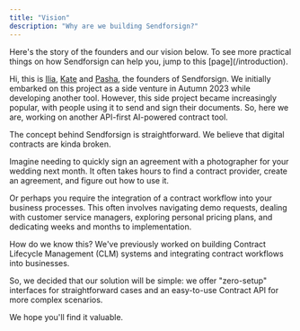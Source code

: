 ```yaml
---
title: "Vision"
description: "Why are we building Sendforsign?"
---
```


<Note>
Here's the story of the founders and our vision below. To see more practical things on how Sendforsign 
can help you, jump to this [page](/introduction).
</Note>

Hi, this is [Ilia](https://www.linkedin.com/in/ibillidi/), [Kate](https://www.linkedin.com/in/ekabovk/) and 
[Pasha](https://www.linkedin.com/in/pavelzhukov87/), the founders of Sendforsign. We initially embarked on this 
project as a side venture in Autumn 2023 while developing another tool. However, this side project 
became increasingly popular, with people using it to send and sign their documents. So, here we are, 
working on another API-first AI-powered contract tool.

The concept behind Sendforsign is straightforward. We believe that digital contracts are kinda broken.

Imagine needing to quickly sign an agreement with a photographer for your wedding next month. It often takes 
hours to find a contract provider, create an agreement, and figure out how to use it.

Or perhaps you require the integration of a contract workflow into your business processes. This often involves 
navigating demo requests, dealing with customer service managers, exploring personal pricing plans, and dedicating 
weeks and months to implementation.

How do we know this? We've previously worked on building Contract Lifecycle Management (CLM) systems and integrating 
contract workflows into businesses.

So, we decided that our solution will be simple: we offer "zero-setup" interfaces for straightforward cases and an 
easy-to-use Contract API for more complex scenarios.

We hope you'll find it valuable.







